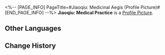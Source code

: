 <%-- [PAGE_INFO]
PageTitle=#Jiaoqiu: Medicinal Aegis (Profile Picture)#
[END_PAGE_INFO] --%>
{{Item Infobox
|title       = Jiaoqiu: Medical Practice
|id          = 200126
|image       = Profile Picture Jiaoqiu - Medical Practice.png{{subst:void|<!--$UPLOAD:<<SpriteOutput/ItemFigures/AvatarHead/IconHead_200126.png>-<Profile Picture Jiaoqiu - Medical Practice.png>-<Item Icons>>-->}}
|type        = Profile Picture
|invCategory = 
|rarity      = 5
|effect      = 
|description = Jiaoqiu prescribing medication.
|source1     = Avatar reward obtained from unlocking [[Nameless Honor]].
}}
{{Description|''"A pinch of powdered chili, guaranteed to cure a lack of taste. Wanna give it a try?"''}}
'''Jiaoqiu: Medical Practice''' is a [[Profile Picture]].

==Other Languages==
{{Other Languages
|en   = Jiaoqiu: Medical Practice
|zhs  = 椒丘•仁医
|zht  = 椒丘•仁醫
|ja   = 椒丘・仁医
|ko   = 초구•인의(仁醫)
|es   = Jiaoqiu: Práctica médica
|fr   = Jiaoqiu&nbsp;: Pratique médicale
|ru   = Цзяоцю: Целительство
|th   = Jiaoqiu - คุณหมอใจดี
|vi   = Jiaoqiu - Thầy Thuốc Nhân Từ
|de   = Jiaoqiu: Arzt
|id   = Jiaoqiu: Dokter yang Baik
|pt   = Jiaoqiu: Prática Médica
}}

==Change History==
{{Change History|2.4}}